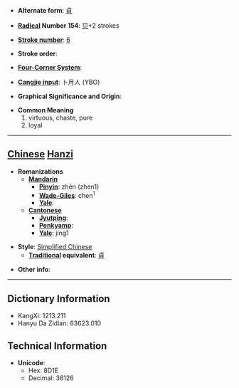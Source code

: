 * '''Alternate form''': [[貞]]

* '''[[Wiktionary:Chinese radical index| Radical]] Number 154''': [[Wiktionary:Chinese radical index 贝|贝]]+2 strokes

* '''[[Wiktionary:Chinese total strokes index|Stroke number]]''': [[Wiktionary:Chinese total strokes index 6|6]]

* '''Stroke order''': 

* '''[[Wiktionary:Chinese four corner index|Four-Corner System]]''': 

* '''[[Wiktionary:Chinese Cangjie index|Cangjie input]]''': 卜月人 (YBO)

* '''Graphical Significance and Origin''': 

* '''Common Meaning'''
*#virtuous, chaste, pure
*# loyal


----

== [[Chinese]] [[Hanzi]] ==

* '''Romanizations'''
** '''[[Mandarin]]'''
*** '''[[Pinyin]]''': zhēn (zhen1)
*** '''[[Wade-Giles]]''': chen<sup>1</sup>
*** '''[[Yale]]''': 
** '''[[Cantonese]]'''
*** '''[[Jyutping]]''':
*** '''[[Penkyamp]]''': 
*** '''[[Yale]]''': jing1

* '''Style''': [[Simplified Chinese]] 
** '''[[Traditional Chinese|Traditional]] equivalent''': [[貞]]

* '''Other info''': 

----

== Dictionary Information ==

* KangXi: 1213.211
* Hanyu Da Zidian: 63623.010

== Technical Information ==

* '''Unicode''':
** Hex: 8D1E
** Decimal: 36126